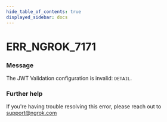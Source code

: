 ```yaml
---
hide_table_of_contents: true
displayed_sidebar: docs
---
```



# ERR_NGROK_7171

### Message

The JWT Validation configuration is invalid: `DETAIL`.

<ErrorDetails error="err_ngrok_7171" />

### Further help

If you're having trouble resolving this error, please reach out to [support@ngrok.com](mailto:support@ngrok.com?subject=Help%20with%20ERR_NGROK_7171)
